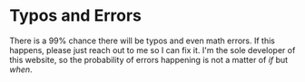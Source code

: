 # Typos and Errors
There is a 99% chance there will be typos and even math errors. If this happens, 
please just reach out to me so I can fix it. I'm the sole developer of this website, so
the probability of errors happening is not a matter of _if_ but _when_.

